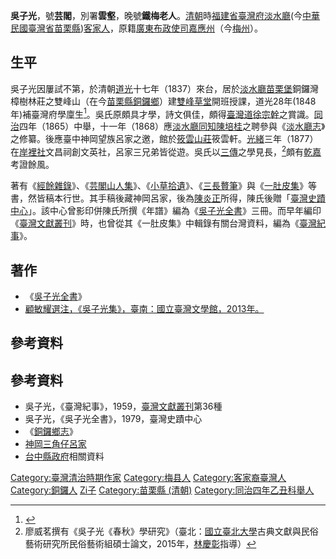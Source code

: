 '''吳子光'''{{BD|1817年||1883年||catIdx=Wu吳}}，號'''芸閣'''，別署'''雲壑'''，晚號'''鐵梅老人'''。[[清朝|清朝]]時[[福建省|福建省]][[臺灣府|臺灣府]][[淡水廳|淡水廳]](今[[中華民國|中華民國]][[臺灣省|臺灣省]][[苗栗縣|苗栗縣]])[[客家人|客家人]]，原籍[[廣東省|廣東布政使司]][[嘉應州|嘉應州]]（今[[梅州|梅州]]）。

==生平==
吳子光因屢試不第，於清朝[[道光|道光]]十七年（1837）來台，居於[[淡水廳|淡水廳]][[苗栗堡|苗栗堡]]銅鑼灣樟樹林莊之雙峰山（在今[[苗栗縣|苗栗縣]][[銅鑼鄉_(臺灣)|銅鑼鄉]]）建[[雙峰草堂|雙峰草堂]]開班授課，道光28年(1848年)補臺灣府學廩生<ref name="顧敏耀">{{cite journal |title=顧敏耀,《臺灣溪流渡運交通史之重要文獻--吳子光〈淡水義渡記〉考釋》 |url=https://digarc.lib.thu.edu.tw/thulibm/upfiles/%E9%A4%A8%E5%88%8A46%E6%9C%9F/%E7%AC%AC46%E6%9C%9F%E9%A4%A8%E5%88%8A54-63.pdf |journal=東海大學圖書館館刊第 46 期, 2019年10月15日 |access-date=2020年6月22日 |archive-date=2022年3月12日 |archive-url=https://web.archive.org/web/20220312073508/https://digarc.lib.thu.edu.tw/thulibm/upfiles/%E9%A4%A8%E5%88%8A46%E6%9C%9F/%E7%AC%AC46%E6%9C%9F%E9%A4%A8%E5%88%8A54-63.pdf |dead-url=no }}</ref>。吳氏原頗具才學，詩文俱佳，頗得[[臺灣道|臺灣道]][[徐宗幹|徐宗幹]]之賞識。[[同治|同治]]四年（1865）中舉，十一年（1868）應[[臺灣府淡水撫民同知|淡水廳同知]][[陳培桂|陳培桂]]之聘參與《[[淡水廳志|淡水廳志]]》之修纂。後應臺中神岡望族呂家之邀，館於[[筱雲山莊|筱雲山莊]]筱雲軒。[[光緒|光緒]]三年（1877）在[[岸裡社|岸裡社]]文昌祠創文英社，呂家三兄弟皆從遊。吳氏以[[三傳|三傳]]之學見長，<ref>廖威茗撰有《吳子光《春秋》學研究》（臺北：[[國立臺北大學|國立臺北大學]]古典文獻與民俗藝術研究所民俗藝術組碩士論文，2015年，[[林慶彰|林慶彰]]指導）</ref>頗有[[乾嘉學派|乾嘉]]考證餘風。

著有《[[經餘雜錄|經餘雜錄]]》、《[[芸閣山人集|芸閣山人集]]》、《[[小草拾遺|小草拾遺]]》、《[[三長贅筆|三長贅筆]]》與《[[一肚皮集|一肚皮集]]》等書，然皆稿本行世。其手稿後藏神岡呂家，後為[[陳炎正|陳炎正]]所得，陳氏後贈「[[臺灣史蹟中心|臺灣史蹟中心]]」。該中心曾影印併陳氏所撰《年譜》編為《[[吳子光全書|吳子光全書]]》三冊。而早年編印《[[臺灣文獻叢刊|臺灣文獻叢刊]]》時，也曾從其《一肚皮集》中輯錄有關台灣資料，編為《[[臺灣紀事|臺灣紀事]]》。

==著作==
*《[[吳子光全書|吳子光全書]]》
*[http://www.books.com.tw/products/0010622037 顧敏耀選注，《吳子光集》，臺南：國立臺灣文學館，2013年。]{{Wayback|url=http://www.books.com.tw/products/0010622037 |date=20190608163721 }}

==參考資料==
{{reflist}}

==參考資料==
{{refbegin|2}}
*吳子光，《臺灣紀事》，1959，[[臺灣文獻叢刊|臺灣文獻叢刊]]第36種
*吳子光，《吳子光全書》，1979，臺灣史蹟中心
*《[[銅鑼鄉志|銅鑼鄉志]]》
*[[神岡三角仔呂家|神岡三角仔呂家]]
*[[台中縣政府|台中縣政府]]相關資料
{{refend}}

{{DEFAULTSORT:Wu吳}}
[[Category:臺灣清治時期作家|Category:臺灣清治時期作家]]
[[Category:梅县人|Category:梅县人]]
[[Category:客家裔臺灣人|Category:客家裔臺灣人]]
[[Category:銅鑼人|Category:銅鑼人]]
[[Category:吳姓|Zi子]]
[[Category:苗栗縣_(清朝)|Category:苗栗縣 (清朝)]]
[[Category:同治四年乙丑科舉人|Category:同治四年乙丑科舉人]]